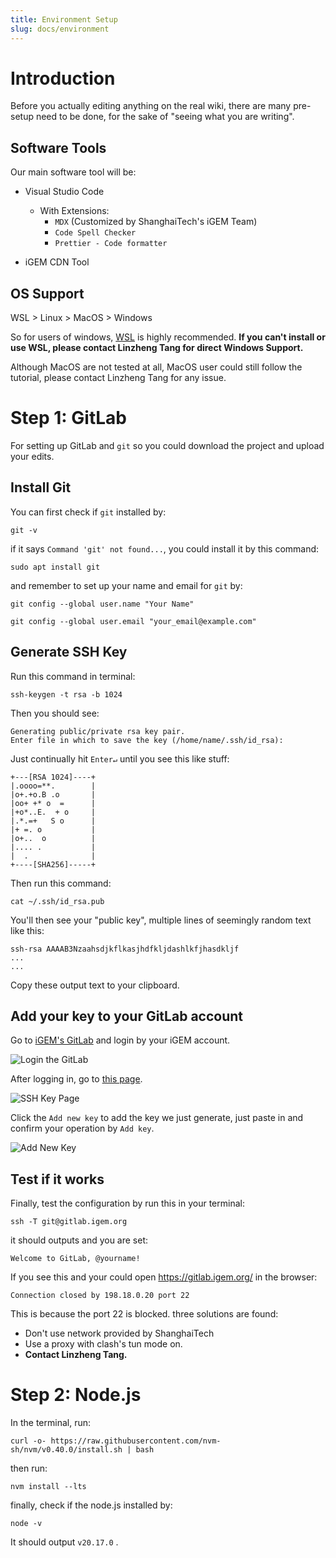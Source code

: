```yaml
---
title: Environment Setup
slug: docs/environment
---
```


# Introduction

Before you actually editing anything on the real wiki, there are many pre-setup need to be done, for the sake of "seeing what you are writing".

## Software Tools
Our main software tool will be:

- Visual Studio Code
  - With Extensions:
    - `MDX` (Customized by ShanghaiTech's iGEM Team)
    - `Code Spell Checker`
    - `Prettier - Code formatter`        

- iGEM CDN Tool

## OS Support

WSL > Linux > MacOS > Windows 

So for users of windows, [WSL](https://learn.microsoft.com/en-us/windows/wsl/install) is highly recommended.
**If you can't install or use WSL, please contact Linzheng Tang for direct Windows Support.**

Although MacOS are not tested at all, MacOS user could still follow the tutorial, please contact Linzheng Tang for any issue. 

# Step 1: GitLab

For setting up GitLab and `git` so you could download the project and upload your edits.

## Install Git

You can first check if `git` installed by:
```shell
git -v
```

if it says `Command 'git' not found...`, you could install it by this command:
```shell
sudo apt install git
```

and remember to set up your name and email for `git` by:
```shell
git config --global user.name "Your Name"
```
```shell
git config --global user.email "your_email@example.com"
```

## Generate SSH Key 

Run this command in terminal:
```shell
ssh-keygen -t rsa -b 1024
```

Then you should see:
```
Generating public/private rsa key pair.
Enter file in which to save the key (/home/name/.ssh/id_rsa): 
```

Just continually hit `Enter↵` until you see this like stuff:
```
+---[RSA 1024]----+
|.oooo=**.        |
|o+.+o.B .o       |
|oo+ +* o  =      |
|+o*..E.  + o     |
|.*.=+   S o      |
|+ =. o           |
|o+..  o          |
|.... .           |
|  .              |
+----[SHA256]-----+
```

Then run this command:
```shell
cat ~/.ssh/id_rsa.pub
```

You'll then see your "public key", multiple lines of seemingly random text like this:
```
ssh-rsa AAAAB3Nzaahsdjkflkasjhdfkljdashlkfjhasdkljf
...
...
```

Copy these output text to your clipboard.

## Add your key to your GitLab account
Go to [iGEM's GitLab](https://gitlab.igem.org/2024/shanghaitech-china/) and login by your iGEM account.

![Login the GitLab](server/docs/gitlab-login.png)

After logging in, go to [this page](https://gitlab.igem.org/-/user_settings/ssh_keys).

![SSH Key Page](server/docs/gitlab-ssh-page.png)

Click the `Add new key` to add the key we just generate, just paste in and confirm your operation by `Add key`.

![Add New Key](server/docs/gitlab-ssh-confirm.png)


## Test if it works

Finally, test the configuration by run this in your terminal:
```shell
ssh -T git@gitlab.igem.org
```

it should outputs and you are set:
```
Welcome to GitLab, @yourname!
```


If you see this and your could open https://gitlab.igem.org/ in the browser:
```
Connection closed by 198.18.0.20 port 22
```

This is because the port 22 is blocked. three solutions are found:
- Don't use network provided by ShanghaiTech
- Use a proxy with clash's tun mode on.
- **Contact Linzheng Tang.**


# Step 2: Node.js

In the terminal, run:
```shell
curl -o- https://raw.githubusercontent.com/nvm-sh/nvm/v0.40.0/install.sh | bash
```

then run:
```shell
nvm install --lts
```

finally, check if the node.js installed by:
```shell
node -v
```
It should output `v20.17.0` .
